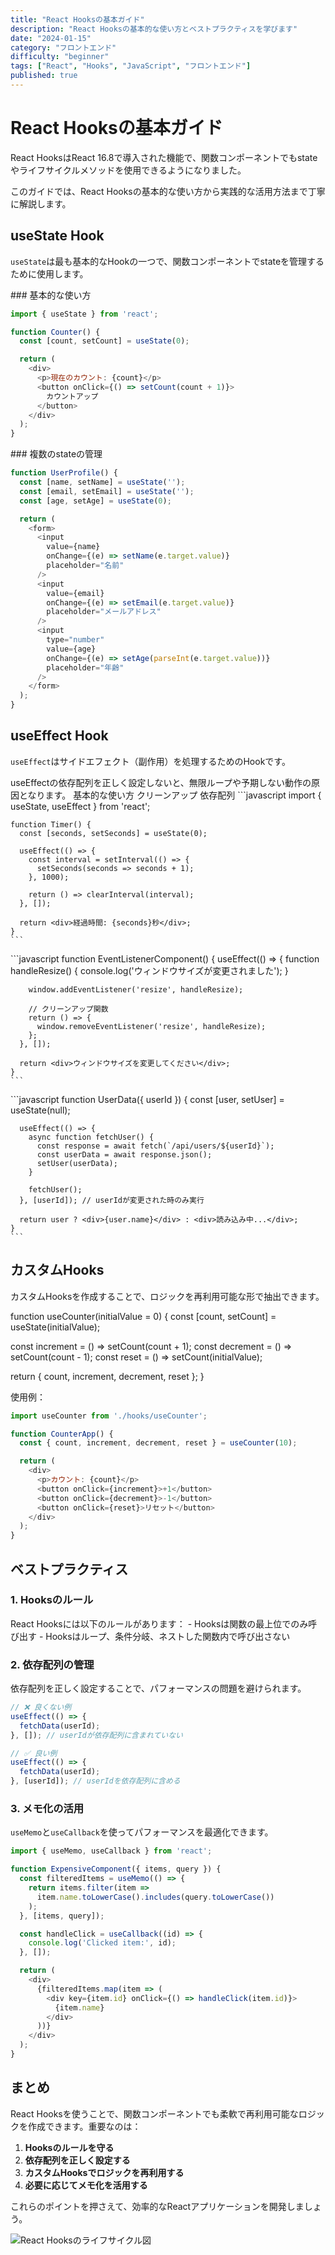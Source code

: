 ```yaml
---
title: "React Hooksの基本ガイド"
description: "React Hooksの基本的な使い方とベストプラクティスを学びます"
date: "2024-01-15"
category: "フロントエンド"
difficulty: "beginner"
tags: ["React", "Hooks", "JavaScript", "フロントエンド"]
published: true
---
```


# React Hooksの基本ガイド

React HooksはReact 16.8で導入された機能で、関数コンポーネントでもstateやライフサイクルメソッドを使用できるようになりました。

<Callout type="info">
このガイドでは、React Hooksの基本的な使い方から実践的な活用方法まで丁寧に解説します。
</Callout>

## useState Hook

`useState`は最も基本的なHookの一つで、関数コンポーネントでstateを管理するために使用します。

<Step number={1}>
### 基本的な使い方

```javascript
import { useState } from 'react';

function Counter() {
  const [count, setCount] = useState(0);

  return (
    <div>
      <p>現在のカウント: {count}</p>
      <button onClick={() => setCount(count + 1)}>
        カウントアップ
      </button>
    </div>
  );
}
```
</Step>

<Step number={2}>
### 複数のstateの管理

```javascript
function UserProfile() {
  const [name, setName] = useState('');
  const [email, setEmail] = useState('');
  const [age, setAge] = useState(0);

  return (
    <form>
      <input 
        value={name} 
        onChange={(e) => setName(e.target.value)} 
        placeholder="名前"
      />
      <input 
        value={email} 
        onChange={(e) => setEmail(e.target.value)} 
        placeholder="メールアドレス"
      />
      <input 
        type="number"
        value={age} 
        onChange={(e) => setAge(parseInt(e.target.value))} 
        placeholder="年齢"
      />
    </form>
  );
}
```
</Step>

## useEffect Hook

`useEffect`はサイドエフェクト（副作用）を処理するためのHookです。

<Callout type="warning">
useEffectの依存配列を正しく設定しないと、無限ループや予期しない動作の原因となります。
</Callout>

<Tabs defaultValue="basic">
  <TabsList>
    <TabsTrigger value="basic">基本的な使い方</TabsTrigger>
    <TabsTrigger value="cleanup">クリーンアップ</TabsTrigger>
    <TabsTrigger value="dependencies">依存配列</TabsTrigger>
  </TabsList>
  
  <TabsContent value="basic">
    ```javascript
    import { useState, useEffect } from 'react';

    function Timer() {
      const [seconds, setSeconds] = useState(0);

      useEffect(() => {
        const interval = setInterval(() => {
          setSeconds(seconds => seconds + 1);
        }, 1000);

        return () => clearInterval(interval);
      }, []);

      return <div>経過時間: {seconds}秒</div>;
    }
    ```
  </TabsContent>
  
  <TabsContent value="cleanup">
    ```javascript
    function EventListenerComponent() {
      useEffect(() => {
        function handleResize() {
          console.log('ウィンドウサイズが変更されました');
        }

        window.addEventListener('resize', handleResize);

        // クリーンアップ関数
        return () => {
          window.removeEventListener('resize', handleResize);
        };
      }, []);

      return <div>ウィンドウサイズを変更してください</div>;
    }
    ```
  </TabsContent>
  
  <TabsContent value="dependencies">
    ```javascript
    function UserData({ userId }) {
      const [user, setUser] = useState(null);

      useEffect(() => {
        async function fetchUser() {
          const response = await fetch(`/api/users/${userId}`);
          const userData = await response.json();
          setUser(userData);
        }

        fetchUser();
      }, [userId]); // userIdが変更された時のみ実行

      return user ? <div>{user.name}</div> : <div>読み込み中...</div>;
    }
    ```
  </TabsContent>
</Tabs>

## カスタムHooks

カスタムHooksを作成することで、ロジックを再利用可能な形で抽出できます。

<CodeBlock filename="hooks/useCounter.js" language="javascript">

function useCounter(initialValue = 0) {
  const [count, setCount] = useState(initialValue);

  const increment = () => setCount(count + 1);
  const decrement = () => setCount(count - 1);
  const reset = () => setCount(initialValue);

  return { count, increment, decrement, reset };
}

</CodeBlock>

使用例：

```javascript
import useCounter from './hooks/useCounter';

function CounterApp() {
  const { count, increment, decrement, reset } = useCounter(10);

  return (
    <div>
      <p>カウント: {count}</p>
      <button onClick={increment}>+1</button>
      <button onClick={decrement}>-1</button>
      <button onClick={reset}>リセット</button>
    </div>
  );
}
```

## ベストプラクティス

### 1. Hooksのルール

<Callout type="error">
React Hooksには以下のルールがあります：
- Hooksは関数の最上位でのみ呼び出す
- Hooksはループ、条件分岐、ネストした関数内で呼び出さない
</Callout>

### 2. 依存配列の管理

依存配列を正しく設定することで、パフォーマンスの問題を避けられます。

```javascript
// ❌ 良くない例
useEffect(() => {
  fetchData(userId);
}, []); // userIdが依存配列に含まれていない

// ✅ 良い例
useEffect(() => {
  fetchData(userId);
}, [userId]); // userIdを依存配列に含める
```

### 3. メモ化の活用

`useMemo`と`useCallback`を使ってパフォーマンスを最適化できます。

```javascript
import { useMemo, useCallback } from 'react';

function ExpensiveComponent({ items, query }) {
  const filteredItems = useMemo(() => {
    return items.filter(item => 
      item.name.toLowerCase().includes(query.toLowerCase())
    );
  }, [items, query]);

  const handleClick = useCallback((id) => {
    console.log('Clicked item:', id);
  }, []);

  return (
    <div>
      {filteredItems.map(item => (
        <div key={item.id} onClick={() => handleClick(item.id)}>
          {item.name}
        </div>
      ))}
    </div>
  );
}
```

## まとめ

React Hooksを使うことで、関数コンポーネントでも柔軟で再利用可能なロジックを作成できます。重要なのは：

1. **Hooksのルールを守る**
2. **依存配列を正しく設定する**
3. **カスタムHooksでロジックを再利用する**
4. **必要に応じてメモ化を活用する**

これらのポイントを押さえて、効率的なReactアプリケーションを開発しましょう。

<Image 
  src="/images/react-hooks-flow.png" 
  alt="React Hooksのライフサイクル図"
  caption="React Hooksのライフサイクルとデータフロー"
  width={800}
  height={600}
/>
